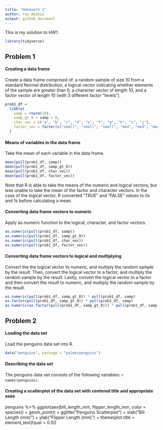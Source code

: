 ```yaml
---
title: "Homework 1"
author: Yaa Ababio
output: github_document
---
```


This is my solution to HW1.  

```r
library(tidyverse)
```


## Problem 1

#### Creating a data frame
Create a data frame comprised of: a random sample of size 10 from a standard Normal distribution,
a logical vector indicating whether elements of the sample are greater than 0, a character vector of length 10, and a factor vector of length 10 (with 3 different factor “levels”).

```r
prob1_df = 
  tibble(
    samp = rnorm(10),
    samp_gt_0 = samp > 0,
    char_vec = c("a", "b", "c", "d", "e", "f", "g", "h", "i", "j"),
    factor_vec = factor(c("small", "small", "small", "med", "med", "med", "med", "large", "large", "large"))
  )
```

#### Means of variables in the data frame
Take the mean of each variable in the data frame.
```r
mean(pull(prob1_df, samp))
mean(pull(prob1_df, samp_gt_0))
mean(pull(prob1_df, char_vec))
mean(pull(prob1_df, factor_vec))
```

Note that R is able to take the means of the numeric and logical vectors, but was unable to take the mean of the factor and character vectors. In the case of the logical vector, R converted "TRUE" and "FALSE" values to 0s and 1s before calculating a mean. 

#### Converting data frame vectors to numeric
Apply as.numeric function to the logical, character, and factor vectors.  
```r
as.numeric(pull(prob1_df, samp))
as.numeric(pull(prob1_df, samp_gt_0))
as.numeric(pull(prob1_df, char_vec))
as.numeric(pull(prob1_df, factor_vec))
```


#### Converting data frame vectors to logical and multiplying
Convert the the logical vector to numeric, and multiply the random sample by the result. Then,
convert the logical vector to a factor, and multiply the random sample by the result.
Lastly, convert the logical vector to a factor and then convert the result to numeric, and multiply the random sample by the result.

```r
as.numeric(pull(prob1_df, samp_gt_0)) * pull(prob1_df, samp)
as.factor(pull(prob1_df, samp_gt_0)) * pull(prob1_df, samp)
as.numeric(as.factor(pull(prob1_df, samp_gt_0))) * pull(prob1_df, samp)

```


## Problem 2 

#### Loading the data set
Load the penguins data set into R.
```r
data("penguins", package = "palmerpenguins")
```


#### Describing the data set
The penguins data set consists of the following variables: `r names(penguins)`.


#### Creating a scatterplot of the data set with centered title and appropriate axes

  penguins %>% 
    ggplot(aes(bill_length_mm, flipper_length_mm, color = species)) + 
    geom_point() +
    ggtitle("Penguins Scatterplot") +
    xlab("Bill Length (mm)") +
    ylab("Flipper Length (mm)") + 
    theme(plot.title = element_text(hjust = 0.5))
    

